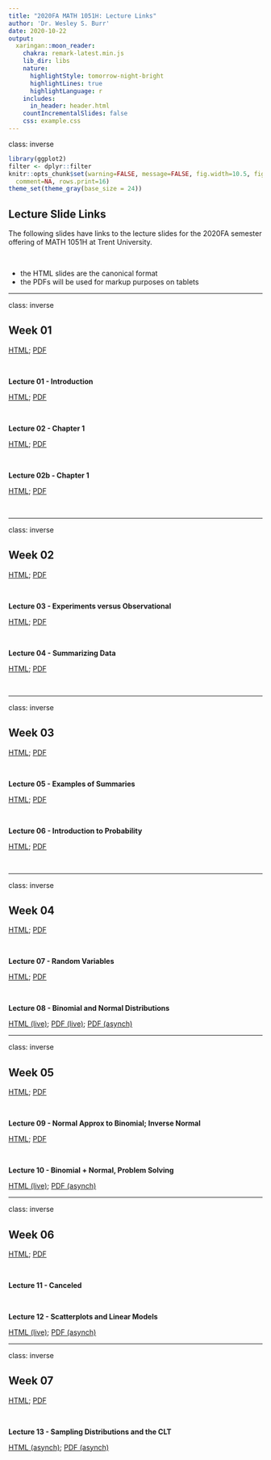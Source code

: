 ```yaml
---
title: "2020FA MATH 1051H: Lecture Links"
author: 'Dr. Wesley S. Burr'
date: 2020-10-22
output:
  xaringan::moon_reader:
    chakra: remark-latest.min.js
    lib_dir: libs
    nature:
      highlightStyle: tomorrow-night-bright
      highlightLines: true
      highlightLanguage: r
    includes:
      in_header: header.html
    countIncrementalSlides: false
    css: example.css
---
```


class: inverse

```r
library(ggplot2)
filter <- dplyr::filter
knitr::opts_chunk$set(warning=FALSE, message=FALSE, fig.width=10.5, fig.height=4, 
  comment=NA, rows.print=16)
theme_set(theme_gray(base_size = 24))
```

## Lecture Slide Links

The following slides have links to the lecture slides for the 2020FA semester offering of
MATH 1051H at Trent University. 

<br />

* the HTML slides are the canonical format
* the PDFs will be used for markup purposes on tablets

---

class: inverse

## Week 01

<a href="./Week01/week01.html">HTML</a>; 
<a href="./Week01/week01.pdf">PDF</a>

<br/>

**Lecture 01 - Introduction**

<a href="./Lecture01/lecture01.html">HTML</a>; 
<a href="./Lecture01/lecture01.pdf">PDF</a>

<br />

**Lecture 02 - Chapter 1**

<a href="./Lecture02/lecture02.html">HTML</a>; 
<a href="./Lecture02/lecture02.pdf">PDF</a>

<br />


**Lecture 02b - Chapter 1**

<a href="./Lecture02b/lecture02b.html">HTML</a>; 
<a href="./Lecture02b/lecture02b.pdf">PDF</a>

<br />

---

class: inverse

## Week 02

<a href="./Week02/week02.html">HTML</a>; 
<a href="./Week02/week02.pdf">PDF</a>

<br/>

**Lecture 03 - Experiments versus Observational**

<a href="./Lecture03/lecture03.html">HTML</a>; 
<a href="./Lecture03/lecture03.pdf">PDF</a>

<br />

**Lecture 04 - Summarizing Data**

<a href="./Lecture04/lecture04.html">HTML</a>; 
<a href="./Lecture04/lecture04.pdf">PDF</a>

<br />


---

class: inverse

## Week 03

<a href="./Week03/week03.html">HTML</a>; 
<a href="./Week03/week03.pdf">PDF</a>

<br/>

**Lecture 05 - Examples of Summaries**

<a href="./Lecture05/lecture05.html">HTML</a>; 
<a href="./Lecture05/lecture05.pdf">PDF</a>

<br />

**Lecture 06 - Introduction to Probability**

<a href="./Lecture06/lecture06.html">HTML</a>; 
<a href="./Lecture06/lecture06.pdf">PDF</a>

<br />


---

class: inverse

## Week 04

<a href="./Week04/week04.html">HTML</a>; 
<a href="./Week04/week04.pdf">PDF</a>

<br/>

**Lecture 07 - Random Variables**

<a href="./Lecture07/lecture07.html">HTML</a>; 
<a href="./Lecture07/lecture07.pdf">PDF</a>

<br />

**Lecture 08 - Binomial and Normal Distributions**

<a href="./Lecture08/lecture08.html">HTML (live)</a>; 
<a href="./Lecture08/lecture08_live.pdf">PDF (live)</a>;
<a href="./Lecture08/lecture08_asynch.pdf">PDF (asynch)</a>
<br />


---

class: inverse

## Week 05

<a href="./Week05/week05.html">HTML</a>; 
<a href="./Week05/week05.pdf">PDF</a>

<br/>

**Lecture 09 - Normal Approx to Binomial; Inverse Normal**

<a href="./Lecture09/lecture09.html">HTML</a>; 
<a href="./Lecture09/lecture09.pdf">PDF</a>

<br />

**Lecture 10 - Binomial + Normal, Problem Solving**

<a href="./Lecture10/lecture10.html">HTML (live)</a>; 
<a href="./Lecture10/lecture10_asynch.pdf">PDF (asynch)</a>
<br />

---

class: inverse

## Week 06

<a href="./Week06/week06.html">HTML</a>; 
<a href="./Week06/week06.pdf">PDF</a>

<br/>

**Lecture 11 - Canceled**

<br />

**Lecture 12 - Scatterplots and Linear Models**

<a href="./Lecture12/lecture12.html">HTML (live)</a>; 
<a href="./Lecture12/lecture12_asynch.pdf">PDF (asynch)</a>
<br />

---

class: inverse

## Week 07

<a href="./Week07/week07.html">HTML</a>; 
<a href="./Week07/week07.pdf">PDF</a>

<br/>

**Lecture 13 - Sampling Distributions and the CLT**

<a href="./Lecture13/lecture13.html">HTML (asynch)</a>; 
<a href="./Lecture13/lecture13.pdf">PDF (asynch)</a>
<br />
